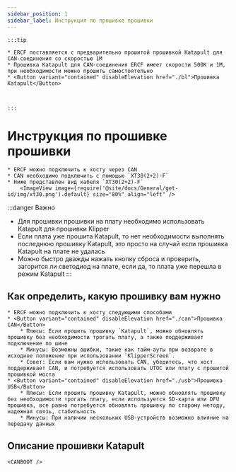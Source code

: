```yaml
---
sidebar_position: 1
sidebar_label: Инструкция по прошивке прошивки
---
```







    :::tip

    * ERCF поставляется с предварительно прошитой прошивкой Katapult для CAN-соединения со скоростью 1M
    * Прошивка Katapult для CAN-соединения ERCF имеет скорости 500K и 1M, при необходимости можно прошить самостоятельно
    * <Button variant="contained" disableElevation href="./bl">Прошивка Katapult</Button>



    :::

# Инструкция по прошивке прошивки

    * ERCF можно подключить к хосту через CAN
    * CAN необходимо подключить с помощью `XT30(2+2)-F`
    * Ниже представлен вид кабеля `XT30(2+2)-F`
        <ImageView image={require('@site/docs/General/get-id/img/xt30.png').default} size="80%" align="left" />

:::danger Важно
* Для прошивки прошивки на плату необходимо использовать Katapult для прошивки Klipper
* Если плата уже прошита Katapult, то нет необходимости выполнять последнюю прошивку Katapult, это просто на случай если прошивка Katapult на плате не удалась
* Можно быстро дважды нажать кнопку сброса и проверить, загорится ли светодиод на плате, если да, то плата уже перешла в режим Katapult
:::

## Как определить, какую прошивку вам нужно

    * ERCF можно подключить к хосту следующими способами
    * <Button variant="contained" disableElevation href="./can">Прошивка CAN</Button>
        * Плюсы: Если прошить прошивку `Katapult`, можно обновлять прошивку без необходимости трогать плату, а также поддерживает подключение по шине
        * Минусы: Возможны ошибки, такие как тайм-ауты при возврате в исходное положение при использовании `KlipperScreen`.
        * Совет: Если вам нужно использовать CAN, убедитесь, что хост поддерживает CAN, и потребуется использовать UTOC или плату с прошитой прошивкой моста
    * <Button variant="contained" disableElevation href="./usb">Прошивка USB</Button>
        * Плюсы: Если прошить прошивку Katapult, можно обновлять прошивку без необходимости трогать плату, если используется SD-карта или DFU прошивка, все равно потребуется обновлять прошивку по старому методу, надежная связь, стабильность
        * Минусы: При наличии нескольких USB-устройств возможно влияние на передачу данных

## Описание прошивки Katapult

    <CANBOOT />